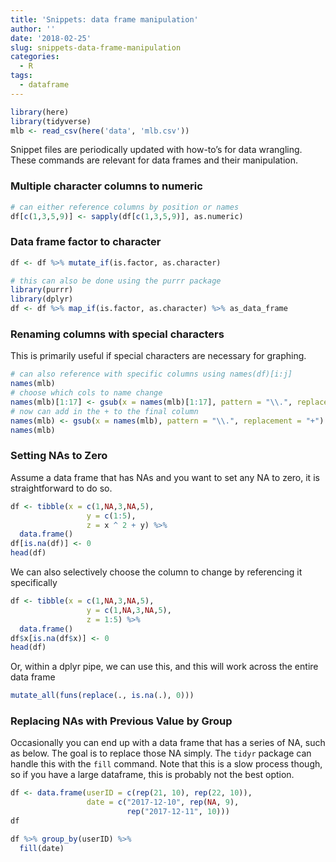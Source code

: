```yaml
---
title: 'Snippets: data frame manipulation'
author: ''
date: '2018-02-25'
slug: snippets-data-frame-manipulation
categories:
  - R
tags:
  - dataframe
---
```


```r
library(here)
library(tidyverse)
mlb <- read_csv(here('data', 'mlb.csv'))
```

Snippet files are periodically updated with how-to's for data wrangling. These commands are relevant for data frames and their manipulation. 

### Multiple character columns to numeric
```r
# can either reference columns by position or names
df[c(1,3,5,9)] <- sapply(df[c(1,3,5,9)], as.numeric)
```

### Data frame factor to character 
```r
df <- df %>% mutate_if(is.factor, as.character)

# this can also be done using the purrr package 
library(purrr)
library(dplyr)
df <- df %>% map_if(is.factor, as.character) %>% as_data_frame
```

### Renaming columns with special characters
This is primarily useful if special characters are necessary for graphing.  
```r
# can also reference with specific columns using names(df)[i:j]
names(mlb)
# choose which cols to name change
names(mlb)[1:17] <- gsub(x = names(mlb)[1:17], pattern = "\\.", replacement = "%")
# now can add in the + to the final column
names(mlb) <- gsub(x = names(mlb), pattern = "\\.", replacement = "+")
names(mlb)
```

### Setting NAs to Zero 
Assume a data frame that has NAs and you want to set any NA to zero, it is straightforward to do so. 
```r
df <- tibble(x = c(1,NA,3,NA,5), 
                 y = c(1:5),
                 z = x ^ 2 + y) %>%
  data.frame()
df[is.na(df)] <- 0
head(df)
```

We can also selectively choose the column to change by referencing it specifically 
```r
df <- tibble(x = c(1,NA,3,NA,5), 
                 y = c(1,NA,3,NA,5),
                 z = 1:5) %>%
  data.frame()
df$x[is.na(df$x)] <- 0
head(df)
```

Or, within a dplyr pipe, we can use this, and this will work across the entire data frame 
```r
mutate_all(funs(replace(., is.na(.), 0)))
```

### Replacing NAs with Previous Value by Group
Occasionally you can end up with a data frame that has a series of NA, such as below. The goal is to replace those NA simply. The ```tidyr``` package can handle this with the ```fill``` command. Note that this is a slow process though, so if you have a large dataframe, this is probably not the best option. 
``` r
df <- data.frame(userID = c(rep(21, 10), rep(22, 10)), 
                 date = c("2017-12-10", rep(NA, 9), 
                          rep("2017-12-11", 10)))
df

df %>% group_by(userID) %>% 
  fill(date)
```


